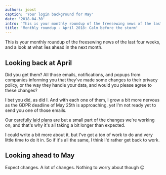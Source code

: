 ```yaml
---
authors: joost
caption: 'Your login background for May'
date: '2018-04-30'
intro: 'This is your monthly roundup of the freesewing news of the last four weeks, and a look at what lies ahead in the next month.'
title: 'Monthly roundup - April 2018: Calm before the storm'
---
```


This is your monthly roundup of the freesewing news of the last four weeks, and
a look at what lies ahead in the next month.

<!-- truncate -->

## Looking back at April

Did you get them? All those emails, notifications, and popups from companies
informing you that they've made some changes to their privacy policy, or the
way they handle your data, and would you please agree to these changes?

I bet you did, as did I. And with each one of them, I grow a bit more nervous
as the GDPR deadline of May 25th is approaching, yet I'm not ready yet to send
you one of those emails.

Our [carefully laid plans](/blog/gdpr-plan/) are but a small part of the
changes we're working on, and that's why it's all taking a bit longer than
expected.

I could write a bit more about it, but I've got a ton of work to do and very
little time to do it in. So if it's all the same, I think I'd rather get back
to work.

## Looking ahead to May

Expect changes. A lot of changes. Nothing to worry about though 😉
